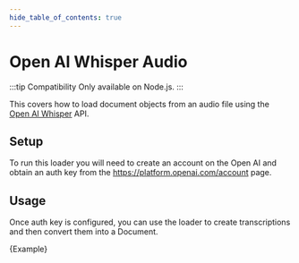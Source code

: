 ```yaml
---
hide_table_of_contents: true
---
```


# Open AI Whisper Audio

:::tip Compatibility
Only available on Node.js.
:::

This covers how to load document objects from an audio file using the [Open AI Whisper](https://platform.openai.com/docs/guides/speech-to-text) API.

## Setup

To run this loader you will need to create an account on the Open AI and obtain an auth key from the https://platform.openai.com/account page.

## Usage

Once auth key is configured, you can use the loader to create transcriptions and then convert them into a Document.


<CodeBlock language="typescript">{Example}</CodeBlock>
